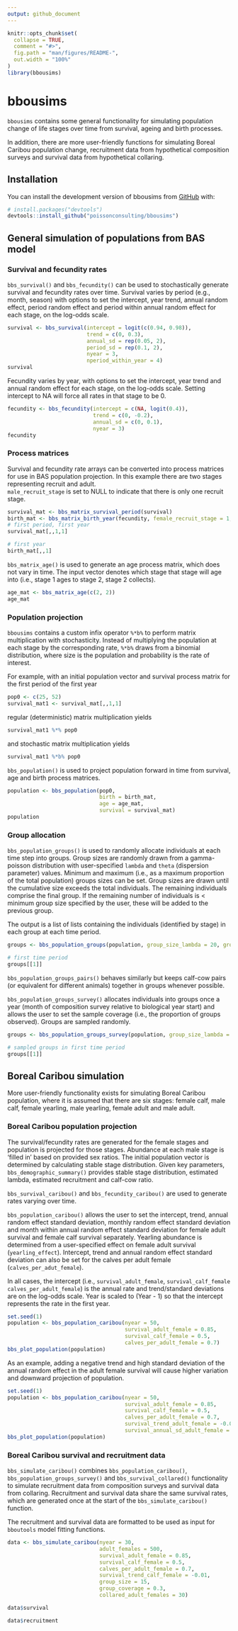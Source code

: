```yaml
---
output: github_document
---
```


<!-- README.md is generated from README.Rmd. Please edit that file -->

```r
knitr::opts_chunk$set(
  collapse = TRUE,
  comment = "#>",
  fig.path = "man/figures/README-",
  out.width = "100%"
)
library(bbousims)
```

# bbousims

<!-- badges: start -->
<!-- badges: end -->

`bbousims` contains some general functionality for simulating population change of life stages over time from survival, ageing and birth processes. 

In addition, there are more user-friendly functions for simulating Boreal Caribou population change, recruitment data from hypothetical composition surveys and survival data from hypothetical collaring. 

## Installation

You can install the development version of bbousims from [GitHub](https://github.com/) with:

``` r
# install.packages("devtools")
devtools::install_github("poissonconsulting/bbousims")
```



## General simulation of populations from BAS model

### Survival and fecundity rates

`bbs_survival()` and `bbs_fecundity()` can be used to stochastically generate survival and fecundity rates over time. 
Survival varies by period (e.g., month, season) with options to set the intercept, year trend, annual random effect, period random effect and period within annual random effect for each stage, on the log-odds scale. 

```r
survival <- bbs_survival(intercept = logit(c(0.94, 0.98)),
                         trend = c(0, 0.3),
                         annual_sd = rep(0.05, 2),
                         period_sd = rep(0.1, 2),
                         nyear = 3, 
                         nperiod_within_year = 4)
survival
```

Fecundity varies by year, with options to set the intercept, year trend and annual random effect for each stage, on the log-odds scale. Setting intercept to NA will force all rates in that stage to be 0. 

```r
fecundity <- bbs_fecundity(intercept = c(NA, logit(0.4)),
                           trend = c(0, -0.2),
                           annual_sd = c(0, 0.1),
                           nyear = 3)
fecundity
```
### Process matrices
Survival and fecundity rate arrays can be converted into process matrices for use in BAS population projection. 
In this example there are two stages representing recruit and adult.  
`male_recruit_stage` is set to NULL to indicate that there is only one recruit stage. 

```r
survival_mat <- bbs_matrix_survival_period(survival)
birth_mat <- bbs_matrix_birth_year(fecundity, female_recruit_stage = 1, male_recruit_stage = NULL)
# first period, first year
survival_mat[,,1,1]

# first year
birth_mat[,,1]
```

`bbs_matrix_age()` is used to generate an age process matrix, which does not vary in time. 
The input vector denotes which stage that stage will age into (i.e., stage 1 ages to stage 2, stage 2 collects).

```r
age_mat <- bbs_matrix_age(c(2, 2))
age_mat
```

### Population projection
`bbousims` contains a custom infix operator `%*b%` to perform matrix multiplication with stochasticity. Instead of multiplying the population at each stage by the corresponding rate, `%*b%` draws from a binomial distribution, where size is the population and probability is the rate of interest.  

For example, with an initial population vector and survival process matrix for the first period of the first year
```r
pop0 <- c(25, 52)
survival_mat1 <- survival_mat[,,1,1]
```

regular (deterministic) matrix multiplication yields

```r
survival_mat1 %*% pop0
```

and stochastic matrix multiplication yields 

```r
survival_mat1 %*b% pop0
```

`bbs_population()` is used to project population forward in time from survival, age and birth process matrices. 

```r
population <- bbs_population(pop0, 
                             birth = birth_mat, 
                             age = age_mat, 
                             survival = survival_mat)
population
```

### Group allocation
`bbs_population_groups()` is used to randomly allocate individuals at each time step into groups. 
Group sizes are randomly drawn from a gamma-poisson distribution with user-specified `lambda` and `theta` (dispersion parameter) values. 
Minimum and maximum (i.e., as a maximum proportion of the total population) groups sizes can be set. 
Group sizes are drawn until the cumulative size exceeds the total individuals. 
The remaining individuals comprise the final group. 
If the remaining number of individuals is < minimum group size specified by the user, these will be added to the previous group.  

The output is a list of lists containing the individuals (identified by stage) in each group at each time period. 

```r
groups <- bbs_population_groups(population, group_size_lambda = 20, group_size_theta = 0)

# first time period
groups[[1]]
```

`bbs_population_groups_pairs()` behaves similarly but keeps calf-cow pairs (or equivalent for different animals) together in groups whenever possible.  

`bbs_population_groups_survey()` allocates individuals into groups once a year (month of composition survey relative to biological year start) and allows the user to set the sample coverage (i.e., the proportion of groups observed). Groups are sampled randomly. 

```r
groups <- bbs_population_groups_survey(population, group_size_lambda = 20, month_composition = 3L, group_coverage = 0.2)

# sampled groups in first time period
groups[[1]]
```
## Boreal Caribou simulation
More user-friendly functionality exists for simulating Boreal Caribou population, where it is assumed that there are six stages: female calf, male calf, female yearling, male yearling, female adult and male adult. 

### Boreal Caribou population projection
The survival/fecundity rates are generated for the female stages and population is projected for those stages.
Abundance at each male stage is 'filled in' based on provided sex ratios. 
The initial population vector is determined by calculating stable stage distribution. 
Given key parameters, `bbs_demographic_summary()` provides stable stage distribution, estimated lambda, estimated recruitment and calf-cow ratio.  

`bbs_survival_caribou()` and `bbs_fecundity_caribou()` are used to generate rates varying over time. 

`bbs_population_caribou()` allows the user to set the intercept, trend, annual random effect standard deviation, monthly random effect standard deviation and month within annual random effect standard deviation for female adult survival and female calf survival separately. 
Yearling abundance is determined from a user-specified effect on female adult survival (`yearling_effect`). Intercept, trend and annual random effect standard deviation can also be set for the calves per adult female (`calves_per_adut_female`).  

In all cases, the intercept (i.e., `survival_adult_female`, `survival_calf_female` `calves_per_adult_female`) is the annual rate and trend/standard deviations are on the log-odds scale.
Year is scaled to (Year - 1) so that the intercept represents the rate in the first year. 

```r
set.seed(1)
population <- bbs_population_caribou(nyear = 50, 
                                     survival_adult_female = 0.85,
                                     survival_calf_female = 0.5,
                                     calves_per_adult_female = 0.7)
bbs_plot_population(population)
```
As an example, adding a negative trend and high standard deviation of the annual random effect in the adult female survival will cause higher variation and downward projection of population.

```r
set.seed(1)
population <- bbs_population_caribou(nyear = 50, 
                                     survival_adult_female = 0.85,
                                     survival_calf_female = 0.5,
                                     calves_per_adult_female = 0.7, 
                                     survival_trend_adult_female = -0.01,
                                     survival_annual_sd_adult_female = 0.5)
bbs_plot_population(population)
```

### Boreal Caribou survival and recruitment data
`bbs_simulate_caribou()` combines `bbs_population_caribou()`, `bbs_population_groups_survey()` and `bbs_survival_collared()` functionality to simulate recruitment data from composition surveys and survival data from collaring. 
Recruitment and survival data share the same survival rates, which are generated once at the start of the `bbs_simulate_caribou()` function. 

The recruitment and survival data are formatted to be used as input for `bboutools` model fitting functions. 

```r
data <- bbs_simulate_caribou(nyear = 30, 
                             adult_females = 500,
                             survival_adult_female = 0.85,
                             survival_calf_female = 0.5,
                             calves_per_adult_female = 0.7, 
                             survival_trend_calf_female = -0.01,
                             group_size = 15,
                             group_coverage = 0.3,
                             collared_adult_females = 30)

data$survival

data$recruitment

```

